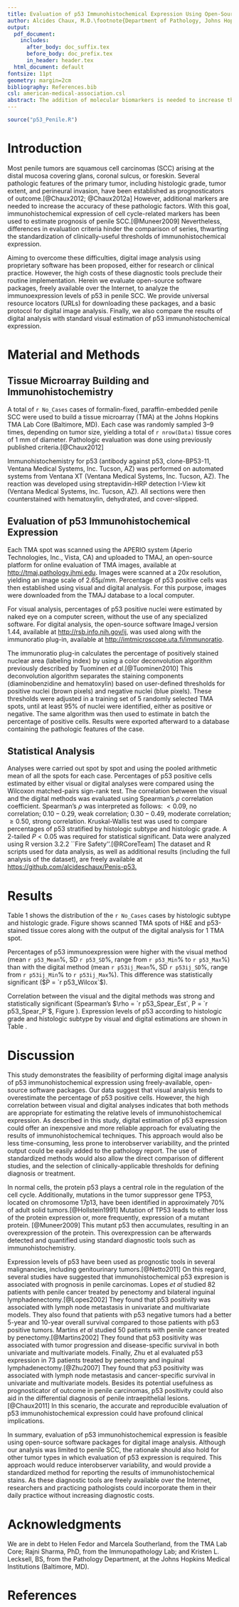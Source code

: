 ```yaml
---
title: Evaluation of p53 Immunohistochemical Expression Using Open-Source Software for Digital Image Analysis. A Tissue Microarray Study of Penile Squamous Cell Carcinomas
author: Alcides Chaux, M.D.\footnote{Department of Pathology, Johns Hopkins Medical Institutions, Baltimore, MD; Department of Scientific Research, Norte University, Asunción; Centro para el Desarrollo de la Investigación Científica (CEDIC), Asunción} Arthur L. Burnett, M.D.\footnote{Department of Urology, Johns Hopkins Medical Institutions, Baltimore, MD} George J. Netto, M.D.\footnote{Departments of Urology, Oncology, and Pathology, Johns Hopkins Medical Institutions, Baltimore, MD}
output:
  pdf_document:
    includes:
      after_body: doc_suffix.tex
      before_body: doc_prefix.tex
      in_header: header.tex
  html_document: default
fontsize: 11pt
geometry: margin=2cm
bibliography: References.bib
csl: american-medical-association.csl
abstract: The addition of molecular biomarkers is needed to increase the accuracy of pathologic factors as prognosticators of outcome in penile squamous cell carcinomas (SCC). Evaluation of these biomarkers is usually carried out by immunohistochemistry. Herein we assess p53 immunohistochemical expression on tissue samples of penile SCC using freely-available, open-source software packages for digital image analysis. We also compared the results of digital analysis with standard visual estimation. Percentages of p53 positive cells were higher by visual estimation than by digital analysis. However, correlation was high between both methods. Our study shows that evaluation of p53 immunohistochemical expression is feasible using open-source software packages for digital image analysis. Although our analysis was limited to penile SCC, the rationale should also hold for other tumor types in which evaluation of p53 immunohistochemical expression is required. This approach would reduce interobserver variability, and would provide a standardized method for reporting the results of immunohistochemical stains. As these diagnostic tools are freely-available online, researchers and practicing pathologists could incorporate them in their daily practice without increasing diagnostic costs.
---
```


```r
source("p53_Penile.R")
```

# Introduction
Most penile tumors are squamous cell carcinomas (SCC) arising at the distal mucosa covering glans, coronal sulcus, or foreskin. Several pathologic features of the primary tumor, including histologic grade, tumor extent, and perineural invasion, have been established as prognosticators of outcome.[@Chaux2012; @Chaux2012a] However, additional markers are needed to increase the accuracy of these pathologic factors. With this goal, immunohistochemical expression of cell cycle-related markers has been used to estimate prognosis of penile SCC.[@Muneer2009] Nevertheless, differences in evaluation criteria hinder the comparison of series, thwarting the standardization of clinically-useful thresholds of immunohistochemical expression.

Aiming to overcome these difficulties, digital image analysis using proprietary software has been proposed, either for research or clinical practice. However, the high costs of these diagnostic tools preclude their routine implementation. Herein we evaluate open-source software packages, freely available over the Internet, to analyze the immunoexpression levels of p53 in penile SCC. We provide universal resource locators (URLs) for downloading these packages, and a basic protocol for digital image analysis. Finally, we also compare the results of digital analysis with standard visual estimation of p53 immunohistochemical expression.

# Material and Methods
## Tissue Microarray Building and Immunohistochemistry
A total of `r No_Cases` cases of formalin-fixed, paraffin-embedded penile SCC were used to build a tissue microarray (TMA) at the Johns Hopkins TMA Lab Core (Baltimore, MD). Each case was randomly sampled 3–9 times, depending on tumor size, yielding a total of `r nrow(Data)` tissue cores of 1 mm of diameter. Pathologic evaluation was done using previously published criteria.[@Chaux2012]

Immunohistochemistry for p53 (antibody against p53, clone-BP53-11, Ventana Medical Systems, Inc. Tucson, AZ) was performed on automated systems from Ventana XT (Ventana Medical Systems, Inc. Tucson, AZ). The reaction was developed using streptavidin-HRP detection I-View kit (Ventana Medical Systems, Inc. Tucson, AZ). All sections were then counterstained with hematoxylin, dehydrated, and cover-slipped.

## Evaluation of p53 Immunohistochemical Expression
Each TMA spot was scanned using the APERIO system (Aperio Technologies, Inc., Vista, CA) and uploaded to TMAJ, an open-source platform for online evaluation of TMA images, available at <http://tmaj.pathology.jhmi.edu>. Images were scanned at a $20x$ resolution, yielding an image scale of $2.65 \mu/mm$. Percentage of p53 positive cells was then established using visual and digital analysis. For this purpose, images were downloaded from the TMAJ database to a local computer.

For visual analysis, percentages of p53 positive nuclei were estimated by naked eye on a computer screen, without the use of any specialized software. For digital analysis, the open-source software ImageJ version 1.44, available at <http://rsb.info.nih.gov/ij>, was used along with the immunoratio plug-in, available at <http://imtmicroscope.uta.fi/immunoratio>.

The immunoratio plug-in calculates the percentage of positively stained nuclear area (labeling index) by using a color deconvolution algorithm previously described by Tuominen *et al*.[@Tuominen2010] This deconvolution algorithm separates the staining components (diaminobenzidine and hematoxylin) based on user-defined thresholds for positive nuclei (brown pixels) and negative nuclei (blue pixels). These thresholds were adjusted in a training set of 5 randomly selected TMA spots, until at least 95% of nuclei were identified, either as positive or negative. The same algorithm was then used to estimate in batch the percentage of positive cells. Results were exported afterward to a database containing the pathologic features of the case.

## Statistical Analysis
Analyses were carried out spot by spot and using the pooled arithmetic mean of all the spots for each case. Percentages of p53 positive cells estimated by either visual or digital analyses were compared using the Wilcoxon matched-pairs sign-rank test. The correlation between the visual and the digital methods was evaluated using Spearman’s $\rho$ correlation coefficient. Spearman’s $\rho$ was interpreted as follows: $< 0.09$, no correlation; $0.10-0.29$, weak correlation; $0.30-0.49$, moderate correlation; $\geq 0.50$, strong correlation. Kruskal-Wallis test was used to compare percentages of p53 stratified by histologic subtype and histologic grade. A 2-tailed $P < 0.05$ was required for statistical significant. Data were analyzed using R version 3.2.2 ``Fire Safety''.[@RCoreTeam] The dataset and R scripts used for data analysis, as well as additional results (including the full analysis of the dataset), are freely available at <https://github.com/alcideschaux/Penis-p53.>

\begin{figure*}
  \centering
  \includegraphics[width=\linewidth]{Fig1}
  \caption{Output of digital analysis for p53 expression. The left figure is the original p53-stained tissue microarray spot. The right figure shows the results of the digital analysis. Detailed description of the algorithm used for digital analysis is provided at \url{http://imtmicroscope.uta.fi/immunoratio}.}
  \label{Fig1}
\end{figure*}

\begin{figure*}
\centering
  \includegraphics[width=\linewidth]{Fig2}
  \caption{Immunohistochemical Expression of p53 by Visual and Digital Evaluation. A) Boxplots showing the distribution of p53 positive cells with higher percentages using the visual estimation; B) Scatter plot of p53 immunohistochemical expression by visual estimation and digital analysis showing a high correlation between these 2 methods. The blue line represents the regression line. For both plots base-10 logarithmic transformation of p53 percentages were used to aid in data visualization.}
  \label{Fig2}
\end{figure*}

\begin{table*}
\centering
\caption {Mean Percentage and Standard Deviation of p53 Positive Cells using Visual Estimation and Digital Analysis, by Histologic Subtype and Grade}
\label{Tab1}
\begin{tabular}{lccccc}
\hline
~ & No. cases & Visual estimation & P value & Digital estimation & P value \\
\hline
\textbf{Histologic subtype} & ~ & ~ & `r KW_p53_s` & ~ & `r KW_ijp53_s` \\
\hspace{2ex} Usual SCC
  & `r T1_s[1,2]`
  & `r T1_p53_s[1,3]` (`r T1_p53_s[1,4]`)
  & ~
  & `r T1_p53_s[1,5]` (`r T1_p53_s[1,6]`)
  & ~  \\
\hspace{2ex} Warty-basaloid SCC
  & `r T1_s[2,2]`
  & `r T1_p53_s[2,3]` (`r T1_p53_s[2,4]`)
  & ~
  & `r T1_p53_s[2,5]` (`r T1_p53_s[2,6]`)
  & ~ \\
\hspace{2ex} Basaloid SCC
  & `r T1_s[3,2]`
  & `r T1_p53_s[3,3]` (`r T1_p53_s[3,4]`)
  & ~
  & `r T1_p53_s[3,5]` (`r T1_p53_s[3,6]`)
  & ~ \\
\hspace{2ex} Warty SCC
  & `r T1_s[4,2]`
  & `r T1_p53_s[4,3]` (`r T1_p53_s[4,4]`)
  & ~
  & `r T1_p53_s[4,5]` (`r T1_p53_s[4,6]`)
  & ~ \\
\hspace{2ex} Papillary SCC
  & `r T1_s[5,2]`
  & `r T1_p53_s[5,3]` (`r T1_p53_s[5,4]`)
  & ~
  & `r T1_p53_s[5,5]` (`r T1_p53_s[5,6]`)
  & ~ \\
\textbf{Histologic grade} & ~ & ~ & `r KW_p53_hg` & ~ & `r KW_ijp53_hg` \\
\hspace{2ex} Grade 1
  & `r T1_hg[1,2]`
  & `r T1_p53_hg[1,3]` (`r T1_p53_hg[1,4]`)
  & ~
  & `r T1_p53_hg[1,5]` (`r T1_p53_hg[1,6]`)
  & ~ \\
\hspace{2ex} Grade 2
  & `r T1_hg[2,2]`
  & `r T1_p53_hg[2,3]` (`r T1_p53_hg[2,4]`)
  & ~
  & `r T1_p53_hg[2,5]` (`r T1_p53_hg[2,6]`)
  & ~ \\
\hspace{2ex} Grade 3
  & `r T1_hg[3,2]`
  & `r T1_p53_hg[3,3]` (`r T1_p53_hg[3,4]`)
  & ~
  & `r T1_p53_hg[3,5]` (`r T1_p53_hg[3,6]`)
  & ~ \\
\hline
\end{tabular}
\end{table*}

# Results
Table 1 shows the distribution of the `r No_Cases` cases by histologic subtype and histologic grade. Figure \ref{Fig1} shows scanned TMA spots of H&E and p53-stained tissue cores along with the output of the digital analysis for 1 TMA spot.

Percentages of p53 immunoexpression were higher with the visual method (mean `r p53_Mean`%, SD `r p53_SD`%, range from `r p53_Min`% to `r p53_Max`%) than with the digital method (mean `r p53ij_Mean`%, SD `r p53ij_SD`%, range from `r p53ij_Min`% to `r p53ij_Max`%). This difference was statistically significant ($P = `r p53_Wilcox`$).

Correlation between the visual and the digital methods was strong and statistically significant (Spearman's $\rho = `r p53_Spear_Est`, P = `r p53_Spear_P`$, Figure \ref{Fig2}). Expression levels of p53 according to histologic grade and histologic subtype by visual and digital estimations are shown in Table \ref{Tab1}.

# Discussion
This study demonstrates the feasibility of performing digital image analysis of p53 immunohistochemical expression using freely-available, open-source software packages. Our data suggest that visual analysis tends to overestimate the percentage of p53 positive cells. However, the high correlation between visual and digital analyses indicates that both methods are appropriate for estimating the relative levels of immunohistochemical expression. As described in this study, digital estimation of p53 expression could offer an inexpensive and more reliable approach for evaluating the results of immunohistochemical techniques. This approach would also be less time-consuming, less prone to interobserver variability, and the printed output could be easily added to the pathology report. The use of standardized methods would also allow the direct comparison of different studies, and the selection of clinically-applicable thresholds for defining diagnosis or treatment.

In normal cells, the protein p53 plays a central role in the regulation of the cell cycle. Additionally, mutations in the tumor suppressor gene TP53, located on chromosome 17p13, have been identified in approximately 70% of adult solid tumors.[@Hollstein1991] Mutation of TP53 leads to either loss of the protein expression or, more frequently, expression of a mutant protein. [@Muneer2009] This mutant p53 then accumulates, resulting in an overexpression of the protein. This overexpression can be afterwards detected and quantified using standard diagnostic tools such as immunohistochemistry.

Expression levels of p53 have been used as prognostic tools in several malignancies, including genitourinary tumors.[@Netto2011] On this regard, several studies have suggested that immunohistochemical p53 expresion is associated with prognosis in penile carcinomas. Lopes *et al* studied 82 patients with penile cancer treated by penectomy and bilateral inguinal lymphadenectomy.[@Lopes2002] They found that p53 positivity was associated with lymph node metastasis in univariate and multivariate models. They also found that patients with p53 negative tumors had a better 5-year and 10-year overall survival compared to those patients with p53 positive tumors. Martins *et al* studied 50 patients with penile cancer treated by penectomy.[@Martins2002] They found that p53 positivity was associated with tumor progression and disease-specific survival in both univariate and multivariate models. Finally, Zhu et al evaluated p53 expression in 73 patients treated by penectomy and inguinal lymphadenectomy.[@Zhu2007] They found that p53 positivity was associated with lymph node metastasis and cancer-specific survival in univariate and multivariate models. Besides its potential usefulness as prognosticator of outcome in penile carcinomas, p53 positivity could also aid in the differential diagnosis of penile intraepithelial lesions.[@Chaux2011] In this scenario, the accurate and reproducible evaluation of p53 immunohistochemical expression could have profound clinical implications.

In summary, evaluation of p53 immunohistochemical expression is feasible using open-source software packages for digital image analysis. Although our analysis was limited to penile SCC, the rationale should also hold for other tumor types in which evaluation of p53 expression is required. This approach would reduce interobserver variability, and would provide a standardized method for reporting the results of immunohistochemical stains. As these diagnostic tools are freely available over the Internet, researchers and practicing pathologists could incorporate them in their daily practice without increasing diagnostic costs.

# Acknowledgments
We are in debt to Helen Fedor and Marcela Southerland, from the TMA Lab Core; Rajni Sharma, PhD, from the Immunopathology Lab; and Kristen L. Lecksell, BS, from the Pathology Department, at the Johns Hopkins Medical Institutions (Baltimore, MD).

# References
